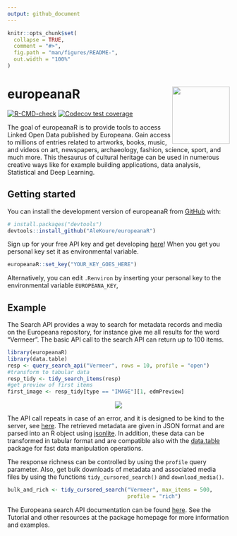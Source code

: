 ```yaml
---
output: github_document
---
```


```r
knitr::opts_chunk$set(
  collapse = TRUE,
  comment = "#>",
  fig.path = "man/figures/README-",
  out.width = "100%"
)
```
# europeanaR <a href="http://eworx-org.github.io/europeanaR/" rel="nofollow"><img src='man/figures/logo.svg' align="right" height="130"/></a>

<!-- badges: start -->
[![R-CMD-check](https://github.com/AleKoure/europeanaR/workflows/R-CMD-check/badge.svg)](https://github.com/AleKoure/europeanaR/actions)
[![Codecov test coverage](https://codecov.io/gh/AleKoure/europeanaR/branch/main/graph/badge.svg)](https://app.codecov.io/gh/AleKoure/europeanaR?branch=main)
<!-- badges: end -->

The goal of europeanaR is to provide tools to access Linked Open Data published
by Europeana. Gain access to millions of entries related to artworks, books,
music, and videos on art, newspapers, archaeology, fashion, science, sport,
and much more. This thesaurus of cultural heritage can be used in numerous
creative ways like for example building applications, data analysis,
Statistical and Deep Learning.

## Getting started

You can install the development version of europeanaR from
[GitHub](https://github.com/) with:

``` r
# install.packages("devtools")
devtools::install_github("AleKoure/europeanaR")
```

Sign up for your free API key and get developing [here](https://pro.europeana.eu/page/get-api)! 
When you get you personal key set it as environmental variable.

```r
europeanaR::set_key("YOUR_KEY_GOES_HERE")
```

Alternatively, you can edit `.Renviron` by inserting your personal key to the
environmental variable `EUROPEANA_KEY`,

## Example

The Search API provides a way to search for metadata records and media on the
Europeana repository, for instance give me all results for the word "Vermeer".
The basic API call to the search API can return up to 100 items.

```r
library(europeanaR)
library(data.table)
resp <- query_search_api("Vermeer", rows = 10, profile = "open")
#transform to tabular data
resp_tidy <- tidy_search_items(resp)
#get preview of first items
first_image <- resp_tidy[type == "IMAGE"][1, edmPreview]
```

<p align="center">
<img align="center" src="`r first_image`">
</p>

The API call repeats in case of an error, and it is designed to be kind to the
server, see [here](https://httr.r-lib.org/reference/RETRY.html). The retrieved
metadata are given in JSON format and are parsed into an R
object using [jsonlite](https://arxiv.org/abs/1403.2805). In addition, these
data can be transformed in tabular format and are compatible also with the
[data.table](https://github.com/Rdatatable/data.table) package for fast data
manipulation operations.

The response richness can be controlled by using the `profile` query parameter.
Also, get bulk downloads of metadata and associated media files by using
the functions `tidy_cursored_search()` and `download_media()`.

```r
bulk_and_rich <- tidy_cursored_search("Vermeer", max_items = 500,
                                      profile = "rich")
```

The Europeana search API documentation can be found
[here](https://pro.europeana.eu/page/search). See the Tutorial and other
resources at the package homepage for more information and examples.



